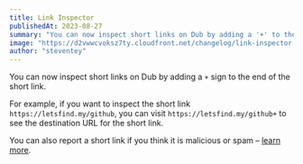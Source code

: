 ```yaml
---
title: Link Inspector
publishedAt: 2023-08-27
summary: "You can now inspect short links on Dub by adding a '+' to the end of the short link."
image: "https://d2vwwcvoksz7ty.cloudfront.net/changelog/link-inspector.png"
author: "steventey"
---
```


You can now inspect short links on Dub by adding a `+` sign to the end of the short link.

For example, if you want to inspect the short link `https://letsfind.my/github`, you can visit `https://letsfind.my/github+` to see the destination URL for the short link.

You can also report a short link if you think it is malicious or spam – [learn more](/help/article/how-to-check-link-destination#reporting-a-malicious-link).
